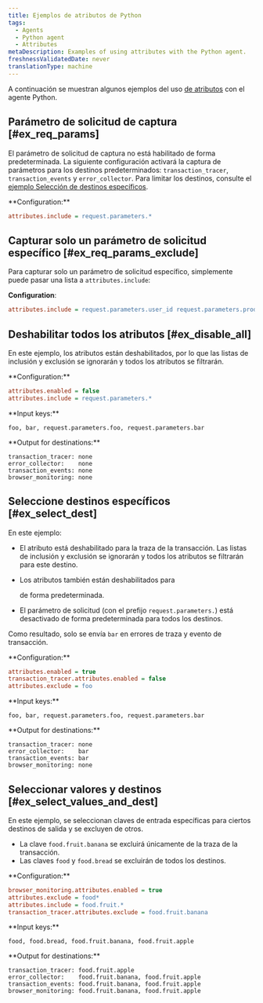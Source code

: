 ```yaml
---
title: Ejemplos de atributos de Python
tags:
  - Agents
  - Python agent
  - Attributes
metaDescription: Examples of using attributes with the Python agent.
freshnessValidatedDate: never
translationType: machine
---
```


A continuación se muestran algunos ejemplos del uso [de atributos](/docs/agents/python-agent/attributes/python-agent-attributes) con el agente Python.

## Parámetro de solicitud de captura [#ex_req_params]

El parámetro de solicitud de captura no está habilitado de forma predeterminada. La siguiente configuración activará la captura de parámetros para los destinos predeterminados: `transaction_tracer`, `transaction_events` y `error_collector`. Para limitar los destinos, consulte el [ejemplo Selección de destinos específicos](#ex_select_dest).

<DNT>
  **Configuration:**
</DNT>

```ini
attributes.include = request.parameters.*
```

## Capturar solo un parámetro de solicitud específico [#ex_req_params_exclude]

Para capturar solo un parámetro de solicitud específico, simplemente puede pasar una lista a `attributes.include`:

<DNT>**Configuration**</DNT>:

```ini
attributes.include = request.parameters.user_id request.parameters.product_id
```

## Deshabilitar todos los atributos [#ex_disable_all]

En este ejemplo, los atributos están deshabilitados, por lo que las listas de inclusión y exclusión se ignorarán y todos los atributos se filtrarán.

<DNT>
  **Configuration:**
</DNT>

```ini
attributes.enabled = false
attributes.include = request.parameters.*
```

<DNT>
  **Input keys:**
</DNT>

```
foo, bar, request.parameters.foo, request.parameters.bar
```

<DNT>
  **Output for destinations:**
</DNT>

```
transaction_tracer: none
error_collector:    none
transaction_events: none
browser_monitoring: none
```

## Seleccione destinos específicos [#ex_select_dest]

En este ejemplo:

* El atributo está deshabilitado para la traza de la transacción. Las listas de inclusión y exclusión se ignorarán y todos los atributos se filtrarán para este destino.

* Los atributos también están deshabilitados para

  <InlinePopover type="browser"/>

  de forma predeterminada.

* El parámetro de solicitud (con el prefijo `request.parameters.`) está desactivado de forma predeterminada para todos los destinos.

Como resultado, solo se envía `bar` en errores de traza y evento de transacción.

<DNT>
  **Configuration:**
</DNT>

```ini
attributes.enabled = true
transaction_tracer.attributes.enabled = false
attributes.exclude = foo
```

<DNT>
  **Input keys:**
</DNT>

```
foo, bar, request.parameters.foo, request.parameters.bar
```

<DNT>
  **Output for destinations:**
</DNT>

```
transaction_tracer: none
error_collector:    bar
transaction_events: bar
browser_monitoring: none
```

## Seleccionar valores y destinos [#ex_select_values_and_dest]

En este ejemplo, se seleccionan claves de entrada específicas para ciertos destinos de salida y se excluyen de otros.

* La clave `food.fruit.banana` se excluirá únicamente de la traza de la transacción.
* Las claves `food` y `food.bread` se excluirán de todos los destinos.

<DNT>
  **Configuration:**
</DNT>

```ini
browser_monitoring.attributes.enabled = true
attributes.exclude = food*
attributes.include = food.fruit.*
transaction_tracer.attributes.exclude = food.fruit.banana
```

<DNT>
  **Input keys:**
</DNT>

```
food, food.bread, food.fruit.banana, food.fruit.apple
```

<DNT>
  **Output for destinations:**
</DNT>

```
transaction_tracer: food.fruit.apple
error_collector:    food.fruit.banana, food.fruit.apple
transaction_events: food.fruit.banana, food.fruit.apple
browser_monitoring: food.fruit.banana, food.fruit.apple
```